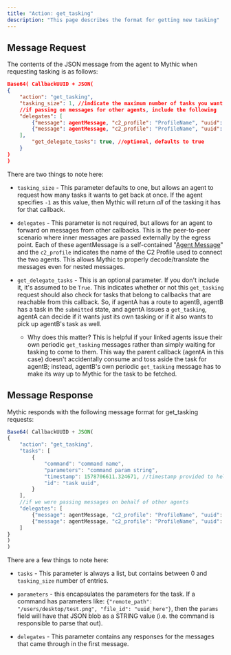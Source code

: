 ```yaml
---
title: "Action: get_tasking"
description: "This page describes the format for getting new tasking"
---
```


## Message Request

The contents of the JSON message from the agent to Mythic when requesting tasking is as follows:

```json
Base64( CallbackUUID + JSON(
{
	"action": "get_tasking",
	"tasking_size": 1, //indicate the maximum number of tasks you want back
	//if passing on messages for other agents, include the following
	"delegates": [
		{"message": agentMessage, "c2_profile": "ProfileName", "uuid": "uuid here"},
		{"message": agentMessage, "c2_profile": "ProfileName", "uuid": "uuid here"}
	],
		"get_delegate_tasks": true, //optional, defaults to true
	}
)
)
```

There are two things to note here:

* `tasking_size` - This parameter defaults to one, but allows an agent to request how many tasks it wants to get back at once. If the agent specifies `-1` as this value, then Mythic will return *all* of the tasking it has for that callback.

* `delegates` - This parameter is not required, but allows for an agent to forward on messages from other callbacks. This is the peer-to-peer scenario where inner messages are passed externally by the egress point. Each of these agentMessage is a self-contained "[Agent Message](/version-2.3/customizing/c2-related-development/c2-profile-code/agent-side-coding/agent-message-format)" and the `c2_profile` indicates the name of the C2 Profile used to connect the two agents. This allows Mythic to properly decode/translate the messages even for nested messages.

* `get_delegate_tasks` - This is an optional parameter. If you don't include it, it's assumed to be `True`. This indicates whether or not this `get_tasking` request should also check for tasks that belong to callbacks that are reachable from this callback. So, if agentA has a route to agentB, agentB has a task in the `submitted` state, and agentA issues a `get_tasking`, agentA can decide if it wants just its own tasking or if it also wants to pick up agentB's task as well.

  * Why does this matter? This is helpful if your linked agents issue their own periodic `get_tasking` messages rather than simply waiting for tasking to come to them. This way the parent callback (agentA in this case) doesn't accidentally consume and toss aside the task for agentB; instead, agentB's own periodic `get_tasking` message has to make its way up to Mythic for the task to be fetched.

## Message Response

Mythic responds with the following message format for get\_tasking requests:

```js
Base64( CallbackUUID + JSON(
{
	"action": "get_tasking",
	"tasks": [
		{
			"command": "command name",
			"parameters": "command param string",
			"timestamp": 1578706611.324671, //timestamp provided to help with ordering
			"id": "task uuid",
		}
	],
	//if we were passing messages on behalf of other agents
	"delegates": [
		{"message": agentMessage, "c2_profile": "ProfileName", "uuid": "uuid here"},
		{"message": agentMessage, "c2_profile": "ProfileName", "uuid": "uuid here"}
	]
}
)
)
```

There are a few things to note here:

* `tasks` - This parameter is always a list, but contains between 0 and `tasking_size` number of entries.

* `parameters` - this encapsulates the parameters for the task. If a command has parameters like: `{"remote_path": "/users/desktop/test.png", "file_id": "uuid_here"}`, then the `params` field will have that JSON blob as a STRING value (i.e. the command is responsible to parse that out).

* `delegates` - This parameter contains any responses for the messages that came through in the first message.

